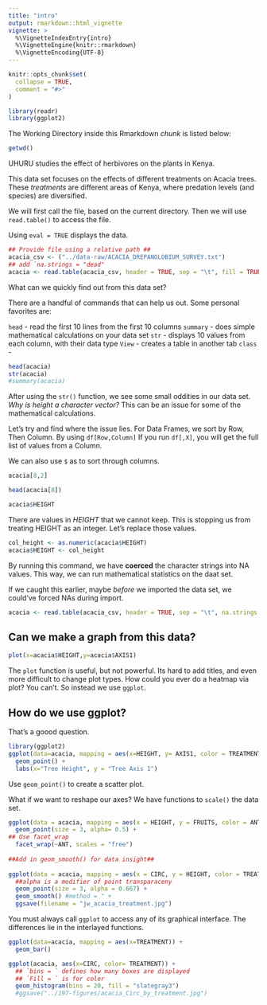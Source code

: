 ```yaml
---
title: "intro"
output: rmarkdown::html_vignette
vignette: >
  %\VignetteIndexEntry{intro}
  %\VignetteEngine{knitr::rmarkdown}
  %\VignetteEncoding{UTF-8}
---
```


```r
knitr::opts_chunk$set(
  collapse = TRUE,
  comment = "#>"
)
```

```r
library(readr)
library(ggplot2)
```

The Working Directory inside this Rmarkdown *chunk* is listed below:
```r
getwd()
```

UHURU studies the effect of herbivores on the plants in Kenya.

This data set focuses on the effects of different treatments on Acacia trees.
These *treatments* are different areas of Kenya, where predation levels (and species) are diversified.

We will first call the file, based on the current directory. Then we will use `read.table()` to access the file. 

Using `eval = TRUE` displays the data.

``` r
## Provide file using a relative path ##
acacia_csv <- ("../data-raw/ACACIA_DREPANOLOBIUM_SURVEY.txt")
## add `na.strings = "dead"
acacia <- read.table(acacia_csv, header = TRUE, sep = "\t", fill = TRUE)
```

What can we quickly find out from this data set?

There are a handful of commands that can help us out. Some personal favorites are:


 `head` - read the first 10 lines from the first 10 columns
 `summary` - does simple mathematical calculations on your data set
 `str` - displays 10 values from each column, with their data type
 `View` - creates a table in another tab
 `class` -
 
```r

head(acacia)
str(acacia)
#summary(acacia)

```
After using the `str()` function, we see some small oddities in our data set. *Why is height a character vector?* This can be an issue for some of the mathematical calculations. 

Let's try and find where the issue lies.
For Data Frames, we sort by Row, Then Column. By using `df[Row,Column]`
If you run `df[,X]`, you will get the full list of values from a Column.

We can also use `$` as to sort through columns.

```r
acacia[8,2] 

head(acacia[8])

acacia$HEIGHT

```
There are values in *HEIGHT* that we cannot keep. This is stopping us from treating HEIGHT as an integer.
Let's replace those values.
``` r
col_height <- as.numeric(acacia$HEIGHT)
acacia$HEIGHT <- col_height
```
By running this command, we have **coerced** the character strings into NA values. This way, we can run mathematical statistics on the daat set.

If we caught this earlier, maybe *before* we imported the data set, we could've forced NAs during import. 
``` r
acacia <- read.table(acacia_csv, header = TRUE, sep = "\t", na.strings = "dead")
```
Can we make a graph from this data? 
-----------------------------------
```r
plot(x=acacia$HEIGHT,y=acacia$AXIS1)
```
The `plot` function is useful, but not powerful. Its hard to add titles, and even more difficult to change plot types. How could you ever do a heatmap via plot? You can't. So instead we use `ggplot`.

How do we use ggplot?
----------------------

That's a goood question.
```r
library(ggplot2)
ggplot(data=acacia, mapping = aes(x=HEIGHT, y= AXIS1, color = TREATMENT)) +
  geom_point() +
  labs(x="Tree Height", y = "Tree Axis 1")
```
Use `geom_point()` to create a scatter plot.


What if we want to reshape our axes? 
We have functions to `scale()` the data set.
```r
ggplot(data = acacia, mapping = aes(x = HEIGHT, y = FRUITS, color = ANT)) +
  geom_point(size = 3, alpha= 0.5) +
## Use facet_wrap 
  facet_wrap(~ANT, scales = "free")
  
##Add in geom_smooth() for data insight##
  
ggplot(data = acacia, mapping = aes(x = CIRC, y = HEIGHT, color = TREATMENT)) +
  ##alpha is a modifier of point transparaceny
  geom_point(size = 3, alpha = 0.667) + 
  geom_smooth() #method = " +
  ggsave(filename = "jw_acacia_treatment.jpg")

```
You must always call `ggplot` to access any of its graphical interface. The differences lie in the interlayed functions.

```r
ggplot(data=acacia, mapping = aes(x=TREATMENT)) +
  geom_bar()
```
```r
ggplot(acacia, aes(x=CIRC, color= TREATMENT)) +
  ## `bins = ` defines how many boxes are displayed 
  ## `Fill = ` is for color 
  geom_histogram(bins = 20, fill = "slategray3")
  #ggsave("../197-figures/acacia_Circ_by_treatment.jpg")
```


